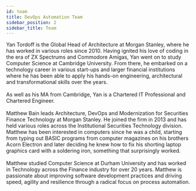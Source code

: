 ```yaml
---
id: team
title: DevOps Automation Team
sidebar_position: 2
sidebar_title: Team
---
```


<Bio name="Yan Tordoff" organisation="Morgan Stanley" image="https://avatars.githubusercontent.com/u/71541861?v=4">
Yan Tordoff is the Global Head of Architecture at Morgan Stanley, where he has worked in various roles since 2010.  Having ignited his love of coding in the era of ZX Spectrums and Commodore Amigas, Yan went on to study Computer Science at Cambridge University. From there, he embarked on a technology career in various start-ups and larger financial institutions where he has been able to apply his hands-on engineering, architectural and transformational skills over the years.
    <br/><br/>
As well as his MA from Cambridge, Yan is a Chartered IT Professional and Chartered Engineer.
</Bio>
<br/><br/>
<Bio name="Matthew Bain" organisation="Morgan Stanley" image="https://avatars.githubusercontent.com/u/66839492?v=4">
Matthew Bain leads Architecture, DevOps and Modernization for Securities Finance Technology at Morgan Stanley. He joined the firm in 2013 and has held various roles across the Institutional Securities Technology division. Matthew has been interested in computers since he was a child, starting from typing out BASIC programs from computer magazines on his brothers Acorn Electron and later deciding he knew how to fix his shorting laptop graphics card with a soldering iron, something that surprisingly worked.
<br/><br/>
Matthew studied Computer Science at Durham University and has worked in Technology across the Finance industry for over 20 years. Matthew is passionate about improving software development practices and driving speed, agility and resilience through a radical focus on process automation.
</Bio>
